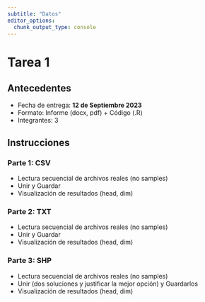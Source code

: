 ```yaml
---
subtitle: "Datos"
editor_options: 
  chunk_output_type: console
---
```


# Tarea 1 {.unnumbered}


## Antecedentes

- Fecha de entrega: **12 de Septiembre 2023**
- Formato: Informe (docx, pdf) + Código (.R)
- Integrantes: 3 


## Instrucciones


### Parte 1: CSV
- Lectura secuencial de archivos reales (no samples)
- Unir y Guardar
- Visualización de resultados (head, dim)

### Parte 2: TXT
- Lectura secuencial de archivos reales (no samples)
- Unir y Guardar
- Visualización de resultados (head, dim)

### Parte 3: SHP
- Lectura secuencial de archivos reales (no samples)
- Unir (dos soluciones y justificar la mejor opción) y Guardarlos
- Visualización de resultados (head, dim)


